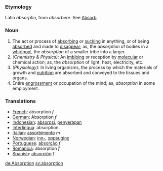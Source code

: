 ===Etymology===
Latin ''absorptio'', from ''absorbere''. See [[Absorb]].
===Noun===
#The act or process of [[absorbing]] or [[sucking]] in anything, or of being [[absorbed]] and made to [[disappear]]; as, the ''absorption'' of bodies in a [[whirlpool]], the ''absorption'' of a smaller tribe into a larger.
#''(Chemistry & Physics):'' An [[imbibing]] or reception by [[molecular]] or chemical action; as, the ''absorption'' of light, heat, electricity, etc.
#''(Physiology):'' In living organisms, the process by which the materials of growth and [[nutrition]] are absorbed and conveyed to the tissues and organs.
#Entire [[engrossment]] or occupation of the mind; as, ''absorption'' in some employment.

===Translations===
*[[French]]: absorption ''f''
*[[German]]: Absorption ''f''
*[[Indonesian]]: [[absorpsi]], [[serap|penyerapan]]
*[[Interlingua]]: absorption
*[[Italian]]: [[assorbimento]] ''m''
*[[Norwegian]]: [[inn-]], [[oppsuging]]
*[[Portuguese]]: [[absorção]] ''f''
*[[Romanica]]: absorption ''f''
*[[Spanish]]: [[absorción]] ''f''

[[de:Absorption]]
[[sv:absorption]]